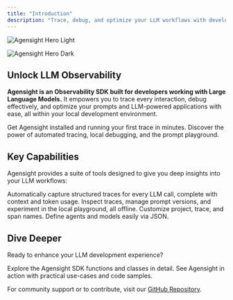 ```yaml
---
title: "Introduction"
description: "Trace, debug, and optimize your LLM workflows with developer-first observability."
---
```




<img
  className="block dark:hidden"
  src="/images/agensight-intro.png"
  alt="Agensight Hero Light"
/>

<img
  className="hidden dark:block"
  src="/images/agensight-intro.png"
  alt="Agensight Hero Dark"
/>

## Unlock LLM Observability

**Agensight is an Observability SDK built for developers working with Large Language Models.** It empowers you to trace every interaction, debug effectively, and optimize your prompts and LLM-powered applications with ease, all within your local development environment.

<CardGroup cols={2}>
  <Card title="Quickstart Guide" icon="rocket" href="./quickstart">
    Get Agensight installed and running your first trace in minutes.
  </Card>
  <Card title="Explore Core Features" icon="stars" href="./core-concepts/features-overview">
    Discover the power of automated tracing, local debugging, and the prompt playground.
  </Card>
</CardGroup>

## Key Capabilities

Agensight provides a suite of tools designed to give you deep insights into your LLM workflows:

<CardGroup cols={3}>
  <Card title="Seamless Tracing" icon="diagram-project" href="./core-concepts/tracing">
    Automatically capture structured traces for every LLM call, complete with context and token usage.
  </Card>
  <Card title="Local-First Debugging" icon="terminal" href="./core-concepts/local-development">
    Inspect traces, manage prompt versions, and experiment in the local playground, all offline.
  </Card>
  <Card title="Flexible Configuration" icon="sliders" href="./core-concepts/configuration">
    Customize project, trace, and span names. Define agents and models easily via JSON.
  </Card>
</CardGroup>

## Dive Deeper

Ready to enhance your LLM development experience?

<CardGroup cols={2}>
  <Card title="API Reference" icon="code" href="./api-reference/functions/function-overview">
    Explore the Agensight SDK functions and classes in detail.
  </Card>
  <Card title="Practical Examples" icon="flask-vial" href="./examples/basic-usage">
    See Agensight in action with practical use-cases and code samples.
  </Card>
</CardGroup>

For community support or to contribute, visit our [GitHub Repository](https://github.com/PYPE-AI-MAIN/agensight).